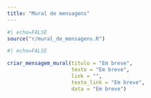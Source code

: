 ```yaml
---
title: "Mural de mensagens"
---
```


```r
#| echo=FALSE
source("r/mural_de_mensagens.R")
```


```r
#| echo=FALSE

criar_mensagem_mural(titulo = "Em breve",
                     texto = "Em breve",
                     link = "",
                     texto_link = "Em breve",
                     data = "Em breve")
```


